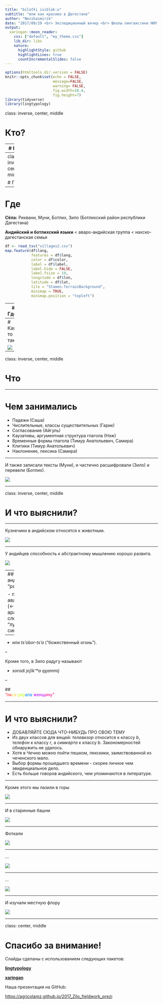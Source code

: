 ```yaml
---
title: "bilotɬi isiblakːu"
subtitle: "или как красиво в Дагестане"
author: "Neishaimirik"
date: "2017/09/29 <br> Экспедиционный вечер <br> Школы лингвистики НИУ ВШЭ"
output:
  xaringan::moon_reader:
    css: ["default", "my_theme.css"]
    lib_dir: libs
    nature:
      highlightStyle: github
      highlightLines: true
      countIncrementalSlides: false
---
```


```r
options(htmltools.dir.version = FALSE)
knitr::opts_chunk$set(echo = FALSE,
                      message=FALSE,
                      warning= FALSE,
                      fig.width=10.4,
                      fig.height=7)
library(tidyverse)
library(lingtypology)
```

class: inverse, center, middle

# Кто?

---
# Кто?

- Neishaimirik
  - **<font color="#04B486">Нэ</font>**ж Рошан
  - Са**<font color="#04B486">ша</font>** Мартынова
  - **<font color="#04B486">Ай</font>**гуль Закирова
  - Са**<font color="#04B486">ми</font>**ра Ферхеес
  - Га**<font color="#04B486">рик</font>** Мороз
- и Тимур Майсак

---
class: inverse, center, middle

# Где


---

# Где

**Сёла:** Риквани, Муни, Ботлих, Зило (Ботлихский район республики Дагестана)

**Андийский и ботлихский языки** < аваро-андийская группа < нахско-дагестанская семья

```r

df <- read_tsv("villages2.csv")
map.feature(df$lang, 
            features = df$lang,
            color = df$color,
            label = df$label,
            label.hide = FALSE,
            label.fsize = 19,
            longitude = df$lon,
            latitude = df$lat,
            tile = "Stamen.TerrainBackground",
            minimap = TRUE,
            minimap.position = "topleft")
```

---
# Где?

<video width="760" height="480" controls>
  <source src="https://raw.githubusercontent.com/agricolamz/2017_Zilo_fieldwork_prezi/master/movie.mp4" type="video/mp4">
Your browser does not support the video tag.
</video> 

---
# Как-то так

![](https://raw.githubusercontent.com/agricolamz/2017_Zilo_fieldwork_prezi/master/background.jpg)


---

class: inverse, center, middle

# Что


---

# Чем занимались

- Падежи (Саша)
- Числительные, классы существительных (Гарик)
- Согласование (Айгуль)
- Каузативы, аргументная структура глагола (Нэж)
- Временные формы глагола (Тимур Анатольевич, Самира)
- Клитики (Тимур Анатольевич)
- Наклонение, лексика (Самира)

---

И также записали тексты (Муни), и частично расшифровали (Зило) и перевели (Ботлих).

![](https://raw.githubusercontent.com/agricolamz/2017_Zilo_fieldwork_prezi/master/f1.jpg)


---

class: inverse, center, middle

# И что выяснили?

---

Кузнечики в андийском относятся к животным.

![](https://raw.githubusercontent.com/agricolamz/2017_Zilo_fieldwork_prezi/master/f2.jpg)

---

У андийцев способность к абстрактному мышлению хорошо развита.

![](https://raw.githubusercontent.com/agricolamz/2017_Zilo_fieldwork_prezi/master/f3.jpg)


---
## В андийском "радуга" 

- _nur_
(от аварского (← арабского) слова _nur_ "луч, сияние") 

--

- или _ts'obor-ts'a_ 
("божественный огонь").

--

Кроме того, в Зило радугу называют 

- _sorodi joʃik'ʷa qχammij_ 


--

## <div align="center"><font color="#FE2E2E">"ли</font><font color="#FACC2E">са</font> <font color="#BFFF00">укр</font><font color="#0080FF">ала</font><font color="#BF00FF"> женщ</font><font color="#FF0080">ину"</font></div>


---

# И что выяснили?

- ДОБАВЛЯЙТЕ СЮДА ЧТО-НИБУДЬ ПРО СВОЮ ТЕМУ
- Из двух классов для вещей: _телевизор_ относится к классу _b_, _телефон_ к классу _r_, а _симкарта_ к классу _b_. Закономерностей обнаружить не удалось. 
- Хотя в Чечню можно пойти пешком, лекскики, заимствованной из чеченского мало.
- Выбор формы прошедшего времени - скорее личное чем эвиденциальное дело.
- Есть больше говоров андийского, чем упоминаются в литературе.

---

Кроме этого мы лазили в горы

![](https://raw.githubusercontent.com/agricolamz/2017_Zilo_fieldwork_prezi/master/f4.jpg)

---

И в старинные башни

![](https://raw.githubusercontent.com/agricolamz/2017_Zilo_fieldwork_prezi/master/f5.jpg)

---

Фоткали

![](https://raw.githubusercontent.com/agricolamz/2017_Zilo_fieldwork_prezi/master/f6.jpg)

---

...

![](https://raw.githubusercontent.com/agricolamz/2017_Zilo_fieldwork_prezi/master/f7.jpg)

---

...

![](https://raw.githubusercontent.com/agricolamz/2017_Zilo_fieldwork_prezi/master/f9.jpg)

---

И изучали местную флору

![](https://raw.githubusercontent.com/agricolamz/2017_Zilo_fieldwork_prezi/master/f8.jpg)

---


class: center, middle

# Спасибо за внимание!

Слайды сделаны с использованием следующих пакетов:

[**lingtypology**](https://ropensci.github.io/lingtypology/)

[**xaringan**](https://github.com/yihui/xaringan)

Наша презентация на GitHub:

<https://agricolamz.github.io/2017_Zilo_fieldwork_prezi>

